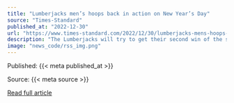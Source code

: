 ```yaml
---
title: "Lumberjacks men’s hoops back in action on New Year’s Day"
source: "Times-Standard"
published_at: "2022-12-30"
url: "https://www.times-standard.com/2022/12/30/lumberjacks-mens-hoops-back-in-action-on-new-years-day/"
description: "The Lumberjacks will try to get their second win of the season against a resurgent Sonoma State team. Humboldt was able to take care of business against the Seawolves in the matchup in November, winning 79-71. But both teams are very different since then and the Seawolves can't be underestimated as long as they have Jaylon Wells, the top scorer in the conference at 21.9 points per game."
image: "news_code/rss_img.png"
---
```



  Published: {{< meta published_at >}}
  

  Source: {{< meta source >}}
  

  [Read full article]({{< meta url >}})
  

